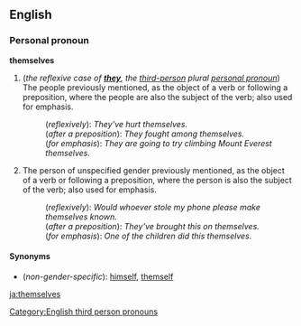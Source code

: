 ==English==

{{rank|power|mother|often|266|themselves|half|certain|sent}}

===Personal pronoun===
'''themselves'''

#(''the reflexive case of '''[[they]]''', the [[third-person]] plural [[personal pronoun]]'') The people previously mentioned, as the object of a verb or following a preposition, where the people are also the subject of the verb; also used for emphasis.
#:(''reflexively''): ''They've hurt themselves.''
#:(''after a preposition''): ''They fought among themselves.''
#:(''for emphasis''): ''They are going to try climbing Mount Everest themselves.''
#The person of unspecified gender previously mentioned, as the object of a verb or following a preposition, where the person is also the subject of the verb; also used for emphasis.
#:(''reflexively''): ''Would whoever stole my phone please make themselves known.''
#:(''after a preposition''): ''They've brought this on themselves.''
#:(''for emphasis''): ''One of the children did this themselves.''

====Synonyms====

*(''non-gender-specific''): [[himself]], [[themself]]

[[Category:English third person pronouns]]

[[ja:themselves]]